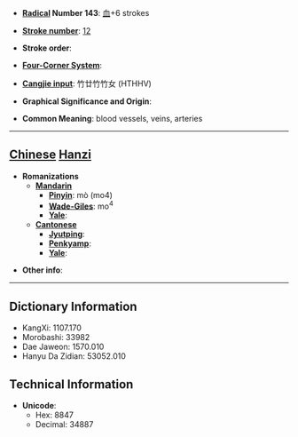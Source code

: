 * '''[[Wiktionary:Chinese radical index| Radical]] Number 143''': [[Wiktionary:Chinese radical index 血|血]]+6 strokes

* '''[[Wiktionary:Chinese total strokes index|Stroke number]]''': [[Wiktionary:Chinese total strokes index 12|12]]

* '''Stroke order''': 

* '''[[Wiktionary:Chinese four corner index|Four-Corner System]]''': 

* '''[[Wiktionary:Chinese Cangjie index|Cangjie input]]''': 竹廿竹竹女 (HTHHV)

* '''Graphical Significance and Origin''': 

* '''Common Meaning''': blood vessels, veins, arteries

----

== [[Chinese]] [[Hanzi]] ==

* '''Romanizations'''
** '''[[Mandarin]]'''
*** '''[[Pinyin]]''': mò (mo4)
*** '''[[Wade-Giles]]''': mo<sup>4</sup>
*** '''[[Yale]]''': 
** '''[[Cantonese]]'''
*** '''[[Jyutping]]''':
*** '''[[Penkyamp]]''': 
*** '''[[Yale]]''': 

* '''Other info''': 

----

== Dictionary Information ==

* KangXi: 1107.170
* Morobashi: 33982
* Dae Jaweon: 1570.010
* Hanyu Da Zidian: 53052.010

== Technical Information ==

* '''Unicode''':
** Hex: 8847
** Decimal: 34887